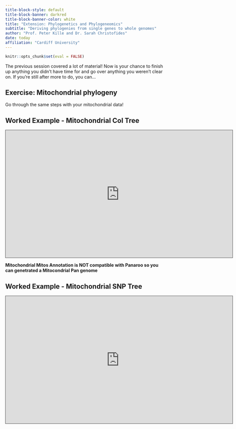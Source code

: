 ```yaml
---
title-block-style: default
title-block-banner: darkred
title-block-banner-color: white
title: "Extension: Phylogenetics and Phylogeneomics"
subtitle: "Deriving phylogenies from single genes to whole genomes"
author: "Prof. Peter Kille and Dr. Sarah Christofides"
date: today
affiliation: "Cardiff University"
---
```


```r
knitr::opts_chunk$set(eval = FALSE)
```

The previous session covered a lot of material! Now is your chance to finish up anything you didn't have time for and go over anything you weren't clear on. If you're still after more to do, you can...

::: callout-important
## Exercise: Mitochondrial phylogeny

Go through the same steps with your mitochondrial data!
:::

::: {.callout-note collapse="true"}
## Worked Example - Mitochondrial CoI Tree

<iframe data-external="1" src="https://cardiff.cloud.panopto.eu/Panopto/Pages/Embed.aspx?id=38f6477d-3143-45f9-8876-b09d008dd522&autoplay=false&offerviewer=true&showtitle=true&showbrand=true&captions=false&interactivity=all" height="405" width="720" style="border: 1px solid #464646;" allowfullscreen allow="autoplay" aria-label="Panopto Embedded Video Player">

</iframe>
:::

**Mitochondrial Mitos Annotation is NOT compatible with Panaroo so you can genetrated a Mitocondrial Pan genome**

::: {.callout-note collapse="true"}
## Worked Example - Mitochondrial SNP Tree

<iframe data-external="1" src="https://cardiff.cloud.panopto.eu/Panopto/Pages/Embed.aspx?id=9ea4f21a-f15d-4901-839c-b09d00ad281e&autoplay=false&offerviewer=true&showtitle=true&showbrand=true&captions=false&interactivity=all" height="405" width="720" style="border: 1px solid #464646;" allowfullscreen allow="autoplay" aria-label="Panopto Embedded Video Player">

</iframe>
:::